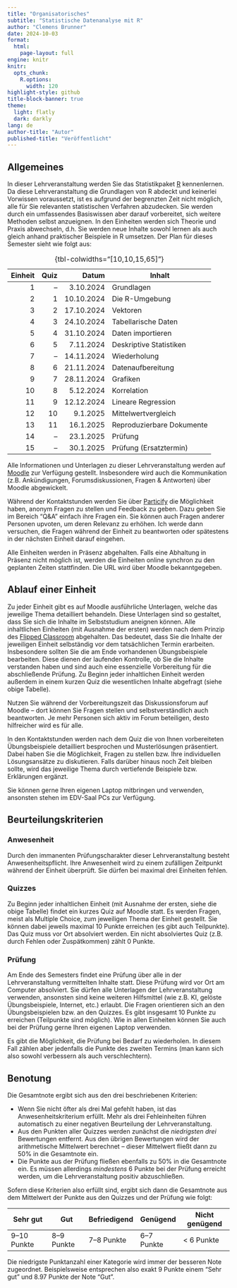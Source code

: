 ```yaml
---
title: "Organisatorisches"
subtitle: "Statistische Datenanalyse mit R"
author: "Clemens Brunner"
date: 2024-10-03
format:
  html:
    page-layout: full
engine: knitr
knitr:
  opts_chunk: 
    R.options:
      width: 120
highlight-style: github
title-block-banner: true
theme:
  light: flatly
  dark: darkly
lang: de
author-title: "Autor"
published-title: "Veröffentlicht"
---
```


## Allgemeines

In dieser Lehrveranstaltung werden Sie das Statistikpaket [R](https://www.r-project.org/) kennenlernen. Da diese Lehrveranstaltung die Grundlagen von R abdeckt und keinerlei Vorwissen voraussetzt, ist es aufgrund der begrenzten Zeit nicht möglich, alle für Sie relevanten statistischen Verfahren abzudecken. Sie werden durch ein umfassendes Basiswissen aber darauf vorbereitet, sich weitere Methoden selbst anzueignen. In den Einheiten werden sich Theorie und Praxis abwechseln, d.h. Sie werden neue Inhalte sowohl lernen als auch gleich anhand praktischer Beispiele in R umsetzen. Der Plan für dieses Semester sieht wie folgt aus:

| Einheit | Quiz | Datum      | Inhalt                    |
|--------:|-----:|-----------:|---------------------------|
| 1       |   –  |  3.10.2024 | Grundlagen                |
| 2       |   1  | 10.10.2024 | Die R-Umgebung            |
| 3       |   2  | 17.10.2024 | Vektoren                  |
| 4       |   3  | 24.10.2024 | Tabellarische Daten       |
| 5       |   4  | 31.10.2024 | Daten importieren         |
| 6       |   5  |  7.11.2024 | Deskriptive Statistiken   |
| 7       |   –  | 14.11.2024 | Wiederholung              |
| 8       |   6  | 21.11.2024 | Datenaufbereitung         |
| 9       |   7  | 28.11.2024 | Grafiken                  |
| 10      |   8  |  5.12.2024 | Korrelation               |
| 11      |   9  | 12.12.2024 | Lineare Regression        |
| 12      |  10  |   9.1.2025 | Mittelwertvergleich       |
| 13      |  11  |  16.1.2025 | Reproduzierbare Dokumente |
| 14      |   –  |  23.1.2025 | Prüfung                   |
| 15      |   –  |  30.1.2025 | Prüfung (Ersatztermin)    |

: {tbl-colwidths="[10,10,15,65]"}

Alle Informationen und Unterlagen zu dieser Lehrveranstaltung werden auf [Moodle](https://moodle.uni-graz.at/login/index.php) zur Verfügung gestellt. Insbesondere wird auch die Kommunikation (z.B. Ankündigungen, Forumsdiskussionen, Fragen & Antworten) über Moodle abgewickelt.

Während der Kontaktstunden werden Sie über [Particify](https://ars.uni-graz.at/p/14274442) die Möglichkeit haben, anonym Fragen zu stellen und Feedback zu geben. Dazu geben Sie im Bereich "Q&A" einfach ihre Fragen ein. Sie können auch Fragen anderer Personen upvoten, um deren Relevanz zu erhöhen. Ich werde dann versuchen, die Fragen während der Einheit zu beantworten oder spätestens in der nächsten Einheit darauf eingehen. 

Alle Einheiten werden in Präsenz abgehalten. Falls eine Abhaltung in Präsenz nicht möglich ist, werden die Einheiten online synchron zu den geplanten Zeiten stattfinden. Die URL wird über Moodle bekanntgegeben.


## Ablauf einer Einheit

Zu jeder Einheit gibt es auf Moodle ausführliche Unterlagen, welche das jeweilige Thema detailliert behandeln. Diese Unterlagen sind so gestaltet, dass Sie sich die Inhalte im Selbststudium aneignen können. Alle inhaltlichen Einheiten (mit Ausnahme der ersten) werden nach dem Prinzip des [Flipped Classroom](https://de.wikipedia.org/wiki/Umgedrehter_Unterricht) abgehalten. Das bedeutet, dass Sie die Inhalte der jeweiligen Einheit selbständig vor dem tatsächlichen Termin erarbeiten. Insbesondere sollten Sie die am Ende vorhandenen Übungsbeispiele bearbeiten. Diese dienen der laufenden Kontrolle, ob Sie die Inhalte verstanden haben und sind auch eine essenzielle Vorbereitung für die abschließende Prüfung. Zu Beginn jeder inhaltlichen Einheit werden außerdem in einem kurzen Quiz die wesentlichen Inhalte abgefragt (siehe obige Tabelle).

:::{.callout-tip}
Nutzen Sie während der Vorbereitungszeit das Diskussionsforum auf Moodle – dort können Sie Fragen stellen und selbstverständlich auch beantworten. Je mehr Personen sich aktiv im Forum beteiligen, desto hilfreicher wird es für alle.
:::

In den Kontaktstunden werden nach dem Quiz die von Ihnen vorbereiteten Übungsbeispiele detailliert besprochen und Musterlösungen präsentiert. Dabei haben Sie die Möglichkeit, Fragen zu stellen bzw. Ihre individuellen Lösungsansätze zu diskutieren. Falls darüber hinaus noch Zeit bleiben sollte, wird das jeweilige Thema durch vertiefende Beispiele bzw. Erklärungen ergänzt.

Sie können gerne Ihren eigenen Laptop mitbringen und verwenden, ansonsten stehen im EDV-Saal PCs zur Verfügung.


## Beurteilungskriterien

### Anwesenheit

Durch den immanenten Prüfungscharakter dieser Lehrveranstaltung besteht Anwesenheitspflicht. Ihre Anwesenheit wird zu einem zufälligen Zeitpunkt während der Einheit überprüft. Sie dürfen bei maximal drei Einheiten fehlen.


### Quizzes

Zu Beginn jeder inhaltlichen Einheit (mit Ausnahme der ersten, siehe die obige Tabelle) findet ein kurzes Quiz auf Moodle statt. Es werden Fragen, meist als Multiple Choice, zum jeweiligen Thema der Einheit gestellt. Sie können dabei jeweils maximal 10 Punkte erreichen (es gibt auch Teilpunkte). Das Quiz muss vor Ort absolviert werden. Ein nicht absolviertes Quiz (z.B. durch Fehlen oder Zuspätkommen) zählt 0 Punkte.


### Prüfung

Am Ende des Semesters findet eine Prüfung über alle in der Lehrveranstaltung vermittelten Inhalte statt. Diese Prüfung wird vor Ort am Computer absolviert. Sie dürfen alle Unterlagen der Lehrveranstaltung verwenden, ansonsten sind keine weiteren Hilfsmittel (wie z.B. KI, gelöste Übungsbeispiele, Internet, etc.) erlaubt. Die Fragen orientieren sich an den Übungsbeispielen bzw. an den Quizzes. Es gibt insgesamt 10 Punkte zu erreichen (Teilpunkte sind möglich). Wie in allen Einheiten können Sie auch bei der Prüfung gerne Ihren eigenen Laptop verwenden.

Es gibt die Möglichkeit, die Prüfung bei Bedarf zu wiederholen. In diesem Fall zählen aber jedenfalls die Punkte des zweiten Termins (man kann sich also sowohl verbessern als auch verschlechtern).


## Benotung

Die Gesamtnote ergibt sich aus den drei beschriebenen Kriterien:

- Wenn Sie nicht öfter als drei Mal gefehlt haben, ist das Anwesenheitskriterium erfüllt. Mehr als drei Fehleinheiten führen automatisch zu einer negativen Beurteilung der Lehrveranstaltung.
- Aus den Punkten aller Quizzes werden zunächst die *niedrigsten drei* Bewertungen entfernt. Aus den übrigen Bewertungen wird der arithmetische Mittelwert berechnet – dieser Mittelwert fließt dann zu 50% in die Gesamtnote ein.
- Die Punkte aus der Prüfung fließen ebenfalls zu 50% in die Gesamtnote ein. Es müssen allerdings *mindestens* 6 Punkte bei der Prüfung erreicht werden, um die Lehrveranstaltung positiv abzuschließen.

Sofern diese Kriterien also erfüllt sind, ergibt sich dann die Gesamtnote aus dem Mittelwert der Punkte aus den Quizzes und der Prüfung wie folgt:

| Sehr gut    | Gut        | Befriedigend | Genügend   | Nicht genügend |
|-------------|------------|--------------|------------|----------------|
| 9–10 Punkte | 8–9 Punkte | 7–8 Punkte   | 6–7 Punkte | \< 6 Punkte    |

Die niedrigste Punktanzahl einer Kategorie wird immer der besseren Note zugeordnet. Beispielsweise entsprechen also exakt 9 Punkte einem "Sehr gut" und 8.97 Punkte der Note "Gut".
